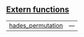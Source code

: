 
## [Extern functions](./core-poseidon-extern_functions)

| | |
|:---|:---|
| [hades_permutation](./core-poseidon-hades_permutation) | — |
